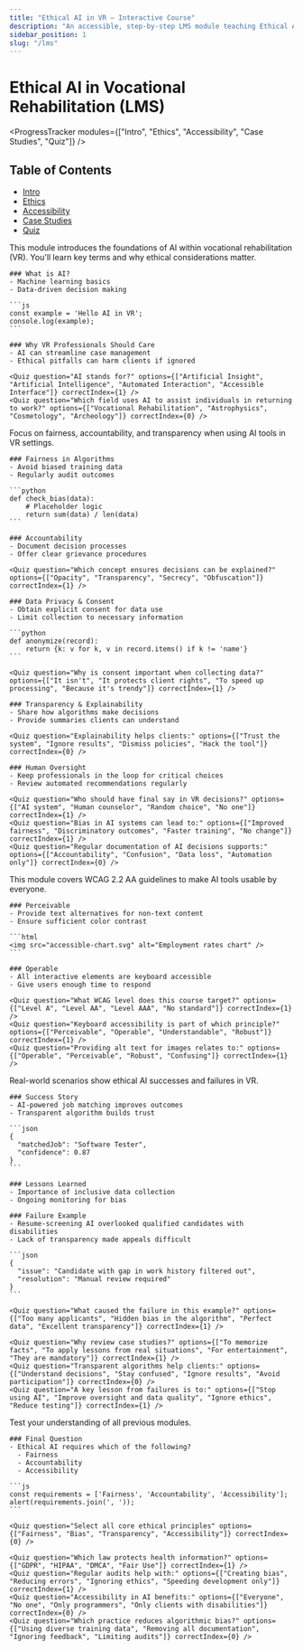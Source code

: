 ```yaml
---
title: "Ethical AI in VR – Interactive Course"
description: "An accessible, step-by-step LMS module teaching Ethical AI practices for Vocational Rehabilitation."
sidebar_position: 1
slug: "/lms"
---
```



# Ethical AI in Vocational Rehabilitation (LMS)

<ProgressTracker modules={["Intro", "Ethics", "Accessibility", "Case Studies", "Quiz"]} />

## Table of Contents

- [Intro](#intro)
- [Ethics](#ethics)
- [Accessibility](#accessibility)
- [Case Studies](#case-studies)
- [Quiz](#quiz)

<Accordion>
  <AccordionItem title="Intro" id="intro">
    <p>This module introduces the foundations of AI within vocational rehabilitation (VR). You'll learn key terms and why ethical considerations matter.</p>

    ### What is AI?
    - Machine learning basics
    - Data-driven decision making

    ```js
    const example = 'Hello AI in VR';
    console.log(example);
    ```

    ### Why VR Professionals Should Care
    - AI can streamline case management
    - Ethical pitfalls can harm clients if ignored

    <Quiz question="AI stands for?" options={["Artificial Insight", "Artificial Intelligence", "Automated Interaction", "Accessible Interface"]} correctIndex={1} />
    <Quiz question="Which field uses AI to assist individuals in returning to work?" options={["Vocational Rehabilitation", "Astrophysics", "Cosmetology", "Archeology"]} correctIndex={0} />
  </AccordionItem>

  <AccordionItem title="Ethics" id="ethics">
    <p>Focus on fairness, accountability, and transparency when using AI tools in VR settings.</p>

    ### Fairness in Algorithms
    - Avoid biased training data
    - Regularly audit outcomes

    ```python
    def check_bias(data):
        # Placeholder logic
        return sum(data) / len(data)
    ```

    ### Accountability
    - Document decision processes
    - Offer clear grievance procedures

    <Quiz question="Which concept ensures decisions can be explained?" options={["Opacity", "Transparency", "Secrecy", "Obfuscation"]} correctIndex={1} />

    ### Data Privacy & Consent
    - Obtain explicit consent for data use
    - Limit collection to necessary information

    ```python
    def anonymize(record):
        return {k: v for k, v in record.items() if k != 'name'}
    ```

    <Quiz question="Why is consent important when collecting data?" options={["It isn't", "It protects client rights", "To speed up processing", "Because it's trendy"]} correctIndex={1} />

    ### Transparency & Explainability
    - Share how algorithms make decisions
    - Provide summaries clients can understand

    <Quiz question="Explainability helps clients:" options={["Trust the system", "Ignore results", "Dismiss policies", "Hack the tool"]} correctIndex={0} />

    ### Human Oversight
    - Keep professionals in the loop for critical choices
    - Review automated recommendations regularly

    <Quiz question="Who should have final say in VR decisions?" options={["AI system", "Human counselor", "Random choice", "No one"]} correctIndex={1} />
    <Quiz question="Bias in AI systems can lead to:" options={["Improved fairness", "Discriminatory outcomes", "Faster training", "No change"]} correctIndex={1} />
    <Quiz question="Regular documentation of AI decisions supports:" options={["Accountability", "Confusion", "Data loss", "Automation only"]} correctIndex={0} />
  </AccordionItem>

  <AccordionItem title="Accessibility" id="accessibility">
    <p>This module covers WCAG 2.2 AA guidelines to make AI tools usable by everyone.</p>

    ### Perceivable
    - Provide text alternatives for non-text content
    - Ensure sufficient color contrast

    ```html
    <img src="accessible-chart.svg" alt="Employment rates chart" />
    ```

    ### Operable
    - All interactive elements are keyboard accessible
    - Give users enough time to respond

    <Quiz question="What WCAG level does this course target?" options={["Level A", "Level AA", "Level AAA", "No standard"]} correctIndex={1} />
    <Quiz question="Keyboard accessibility is part of which principle?" options={["Perceivable", "Operable", "Understandable", "Robust"]} correctIndex={1} />
    <Quiz question="Providing alt text for images relates to:" options={["Operable", "Perceivable", "Robust", "Confusing"]} correctIndex={1} />
  </AccordionItem>

  <AccordionItem title="Case Studies" id="case-studies">
    <p>Real-world scenarios show ethical AI successes and failures in VR.</p>

    ### Success Story
    - AI-powered job matching improves outcomes
    - Transparent algorithm builds trust

    ```json
    {
      "matchedJob": "Software Tester",
      "confidence": 0.87
    }
    ```

    ### Lessons Learned
    - Importance of inclusive data collection
    - Ongoing monitoring for bias

    ### Failure Example
    - Resume-screening AI overlooked qualified candidates with disabilities
    - Lack of transparency made appeals difficult

    ```json
    {
      "issue": "Candidate with gap in work history filtered out",
      "resolution": "Manual review required"
    }
    ```

    <Quiz question="What caused the failure in this example?" options={["Too many applicants", "Hidden bias in the algorithm", "Perfect data", "Excellent transparency"]} correctIndex={1} />

    <Quiz question="Why review case studies?" options={["To memorize facts", "To apply lessons from real situations", "For entertainment", "They are mandatory"]} correctIndex={1} />
    <Quiz question="Transparent algorithms help clients:" options={["Understand decisions", "Stay confused", "Ignore results", "Avoid participation"]} correctIndex={0} />
    <Quiz question="A key lesson from failures is to:" options={["Stop using AI", "Improve oversight and data quality", "Ignore ethics", "Reduce testing"]} correctIndex={1} />
  </AccordionItem>

  <AccordionItem title="Quiz" id="quiz">
    <p>Test your understanding of all previous modules.</p>

    ### Final Question
    - Ethical AI requires which of the following?
      - Fairness
      - Accountability
      - Accessibility

    ```js
    const requirements = ['Fairness', 'Accountability', 'Accessibility'];
    alert(requirements.join(', '));
    ```

    <Quiz question="Select all core ethical principles" options={["Fairness", "Bias", "Transparency", "Accessibility"]} correctIndex={0} />

    <Quiz question="Which law protects health information?" options={["GDPR", "HIPAA", "DMCA", "Fair Use"]} correctIndex={1} />
    <Quiz question="Regular audits help with:" options={["Creating bias", "Reducing errors", "Ignoring ethics", "Speeding development only"]} correctIndex={1} />
    <Quiz question="Accessibility in AI benefits:" options={["Everyone", "No one", "Only programmers", "Only clients with disabilities"]} correctIndex={0} />
    <Quiz question="Which practice reduces algorithmic bias?" options={["Using diverse training data", "Removing all documentation", "Ignoring feedback", "Limiting audits"]} correctIndex={0} />
  </AccordionItem>
</Accordion>

